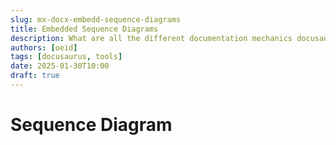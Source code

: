 ```yaml
---
slug: mx-docx-embedd-sequence-diagrams
title: Embedded Sequence Diagrams
description: What are all the different documentation mechanics docusaurus exposes?
authors: [oeid]
tags: [docusaurus, tools]
date: 2025-01-30T10:00
draft: true
---
```


# Sequence Diagram
<!--
    <div id="sequence_diagram"></div>
    <script>
    var diagram = Diagram.parse("A->B: Message");
    diagram.drawSVG("sequence_diagram", {theme: 'hand'});
    </script> 
-->